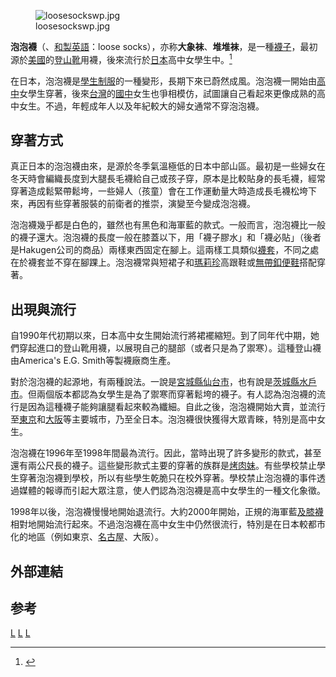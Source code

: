 {{NoteTA
|1=zh-hant:鬆垮;zh-hans:松垮;}}

[[Image:loosesockswp.jpg|thumbnail]]

'''泡泡襪'''（{{jpn|kk=ルーズソックス|rm=Rūzusokkusu}}、[[和製英語|和製英語]]：loose socks），亦称'''大象袜'''、'''堆堆袜'''，是一種[[襪子|襪子]]，最初源於[[美國|美國]]的[[登山靴|登山靴]]用襪，後來流行於[[日本|日本]]高中女學生中。<ref>{{cite web
|url=https://www.517japan.com/viewnews-11671.html
|date=2010-11-26
|title=日本女生大爱的时尚泡泡袜
|website=517japan.com
|access-date=2021-12-31
|url-status=no
|archive-url=https://web.archive.org/web/20211231112651/https://www.517japan.com/viewnews-11671.html
|archive-date=2021-12-31
}}</ref>

在日本，泡泡襪是[[水手服|學生制服]]的一種變形，長期下來已蔚然成風。泡泡襪一開始由[[高中|高中]]女學生穿著，後來[[台灣|台灣]]的[[國中|國中]]女生也爭相模仿，試圖讓自己看起來更像成熟的高中女生。不過，年輕成年人以及年紀較大的婦女通常不穿泡泡襪。

==穿著方式==
真正日本的泡泡襪由來，是源於冬季氣溫極低的日本中部山區。最初是一些婦女在冬天時會編織長度到大腿長毛襪給自己或孩子穿，原本是比較貼身的長毛襪，經常穿著造成鬆緊帶鬆垮，一些婦人（孩童）會在工作運動量大時造成長毛襪松垮下來，再因有些穿著服裝的前衛者的推崇，演變至今變成泡泡襪。

泡泡襪幾乎都是白色的，雖然也有黑色和海軍藍的款式。一般而言，泡泡襪比一般的襪子還大。泡泡襪的長度一般在膝蓋以下，用「襪子膠水」和「襪必貼」（後者是Hakugen公司的商品）兩樣東西固定在腳上。這兩樣工具類似[[襪套|襪套]]，不同之處在於襪套並不穿在腳踝上。泡泡襪常與短裙子和[[瑪莉珍|瑪莉珍]]高跟鞋或[[無帶釦便鞋|無帶釦便鞋]]搭配穿著。

==出現與流行==
自1990年代初期以來，日本高中女生開始流行將裙襬縮短。到了同年代中期，她們穿起進口的登山靴用襪，以展現自己的腿部（或者只是為了禦寒）。這種登山襪由America's E.G. Smith等製襪廠商生產。

對於泡泡襪的起源地，有兩種說法。一說是[[宮城縣|宮城縣]][[仙台市|仙台市]]，也有說是[[茨城縣|茨城縣]][[水戶市|水戶市]]。但兩個版本都認為女學生是為了禦寒而穿著鬆垮的襪子。有人認為泡泡襪的流行是因為這種襪子能夠讓腿看起來較為纖細。自此之後，泡泡襪開始大賣，並流行至[[東京|東京]]和[[大阪市|大阪]]等主要城市，乃至全日本。泡泡襪很快獲得大眾青睞，特別是高中女生。

泡泡襪在1996年至1998年間最為流行。因此，當時出現了許多變形的款式，甚至還有兩公尺長的襪子。這些變形款式主要的穿著的族群是[[烤肉妹|烤肉妹]]。有些學校禁止學生穿著泡泡襪到學校，所以有些學生乾脆只在校外穿著。學校禁止泡泡襪的事件透過媒體的報導而引起大眾注意，使人們認為泡泡襪是高中女學生的一種文化象徵。

1998年以後，泡泡襪慢慢地開始退流行。大約2000年開始，正規的海軍藍[[及膝襪|及膝襪]]相對地開始流行起來。不過泡泡襪在高中女生中仍然很流行{{Fact|time=2009-06}}，特別是在日本較都市化的地區（例如東京、[[名古屋|名古屋]]、大阪）。

==外部連結==

==参考==
<references/>

{{Japanese clothing}}
{{襪}}
{{萌屬性}}

[[Category:襪子|L]]
[[Category:日本流行文化|L]]
[[Category:萌屬性|L]]
